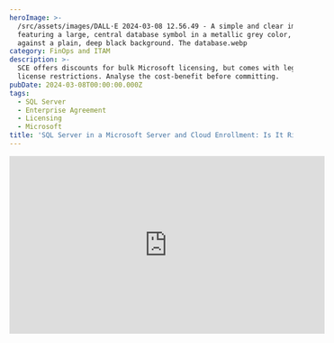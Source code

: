 ```yaml
---
heroImage: >-
  /src/assets/images/DALL·E 2024-03-08 12.56.49 - A simple and clear image
  featuring a large, central database symbol in a metallic grey color, set
  against a plain, deep black background. The database.webp
category: FinOps and ITAM
description: >-
  SCE offers discounts for bulk Microsoft licensing, but comes with legacy
  license restrictions. Analyse the cost-benefit before committing.
pubDate: 2024-03-08T00:00:00.000Z
tags:
  - SQL Server
  - Enterprise Agreement
  - Licensing
  - Microsoft
title: 'SQL Server in a Microsoft Server and Cloud Enrollment: Is It Right for You?'
---
```


<iframe
	width='560'
	height='315'
	src='https://www.youtube.com/embed/jOjRrIGHWps'
	title='YouTube video player'
	frameborder='0'
	allow='accelerometer; autoplay; clipboard-write; encrypted-media; gyroscope; picture-in-picture; web-share'
	allowfullscreen
	loading='lazy'
/>

Microsoft's Server and Cloud Enrollment (SCE) offers a way to simplify licensing while obtaining discounts for Microsoft products. However, there are vital considerations.

## What is Server and Cloud Enrollment?

SCE is an enrollment option within the [Microsoft Enterprise Agreement](https://samexpert.com/what-is-a-microsoft-enterprise-agreement/). Essentially, it's a commitment to upgrade or refresh your entire software estate to current Microsoft versions with [Software Assurance](https://samexpert.com/what-is-software-assurance-mistakes-to-avoid/). This can include products like:

- SQL Server
- Windows Server
- Visual Studio Enterprise

In exchange for this commitment, you receive a discount. It's a "one size fits all" approach to licensing.

## Key Considerations: The Trade-Offs of SCE

- Legacy Licenses: One major caveat of SCE is that it voids your legacy licenses during the enrollment term (usually three years). Even though you own them, you cannot use them for optimisation, assignment, or anything else.
- Cost vs. Flexibility: While SCE might offer savings, a careful cost analysis is highly recommended. In the long run, it may be more cost-effective to license products individually as needed rather than committing to a large upfront quantity.
- The Perpetuity of Licenses: Don't be misled by "end-of-life" terminology for perpetual licenses, which is often used by sales representatives to inflate the bill. While a product version might reach end-of-life, your perpetual license remains compliant. The concern only lies with security risks for outdated software.

## When Does SCE Make Sense?

SCE can be a good option if you have a clear plan to license your entire estate with the latest versions of core Microsoft products and you've determined through analysis that it's your most cost-effective path.

## Before Committing

If you're unsure, carefully analyse your licensing roadmap for the next three years. [Consult with a licensing Subject Matter Expert (SME)](https://samexpert.com/) to compare the costs of SCE against a more incremental licensing approach that gives you flexibility when upgrading specific instances.
